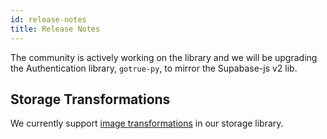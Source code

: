 ```yaml
---
id: release-notes
title: Release Notes
---
```


The community is actively working on the library and we will be upgrading the Authentication library, `gotrue-py`, to mirror the Supabase-js v2 lib.

## Storage Transformations

We currently support [image transformations](https://www.supabase.cc/docs/guides/storage/image-transformations) in our storage library.
